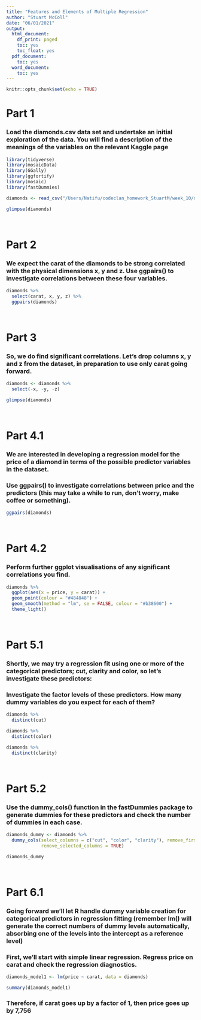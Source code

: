 ```yaml
---
title: "Features and Elements of Multiple Regression"
author: "Stuart McColl"
date: "06/01/2021"
output:
  html_document:
    df_print: paged
    toc: yes
    toc_float: yes
  pdf_document:
    toc: yes
  word_document:
    toc: yes
---
```


```r
knitr::opts_chunk$set(echo = TRUE)
```

# Part 1

### Load the diamonds.csv data set and undertake an initial exploration of the data. You will find a description of the meanings of the variables on the relevant Kaggle page

```r

library(tidyverse)
library(mosaicData)
library(GGally)
library(ggfortify)
library(mosaic)
library(fastDummies)

diamonds <- read_csv("/Users/Natifu/codeclan_homework_StuartM/week_10/day_2/4_diamonds_hw/data/diamonds.csv")

```

```r

glimpse(diamonds)

```

<br>

# Part 2

### We expect the carat of the diamonds to be strong correlated with the physical dimensions x, y and z. Use ggpairs() to investigate correlations between these four variables.

```r

diamonds %>% 
  select(carat, x, y, z) %>% 
  ggpairs(diamonds)

```

<br>

# Part 3

### So, we do find significant correlations. Let’s drop columns x, y and z from the dataset, in preparation to use only carat going forward.

```r

diamonds <- diamonds %>% 
  select(-x, -y, -z)

glimpse(diamonds)

```

<br>

# Part 4.1

### We are interested in developing a regression model for the price of a diamond in terms of the possible predictor variables in the dataset.

### Use ggpairs() to investigate correlations between price and the predictors (this may take a while to run, don’t worry, make coffee or something).

```r

ggpairs(diamonds)

```

<br>

# Part 4.2

### Perform further ggplot visualisations of any significant correlations you find.

```r

diamonds %>% 
  ggplot(aes(x = price, y = carat)) +
  geom_point(colour = "#484848") +
  geom_smooth(method = "lm", se = FALSE, colour = "#b38600") +
  theme_light()

```

<br>

# Part 5.1

### Shortly, we may try a regression fit using one or more of the categorical predictors; cut, clarity and color, so let’s investigate these predictors:

### Investigate the factor levels of these predictors. How many dummy variables do you expect for each of them?

```r

diamonds %>% 
  distinct(cut) 

diamonds %>% 
  distinct(color)

diamonds %>% 
  distinct(clarity)


```

<br>

# Part 5.2

### Use the dummy_cols() function in the fastDummies package to generate dummies for these predictors and check the number of dummies in each case.

```r

diamonds_dummy <- diamonds %>% 
  dummy_cols(select_columns = c("cut", "color", "clarity"), remove_first_dummy = TRUE,
             remove_selected_columns = TRUE)

diamonds_dummy

```

<br>

# Part 6.1

### Going forward we’ll let R handle dummy variable creation for categorical predictors in regression fitting (remember lm() will generate the correct numbers of dummy levels automatically, absorbing one of the levels into the intercept as a reference level)

### First, we’ll start with simple linear regression. Regress price on carat and check the regression diagnostics.

```r

diamonds_model1 <- lm(price ~ carat, data = diamonds)

summary(diamonds_model1)

```

### Therefore, if carat goes up by a factor of 1, then price goes up by 7,756

<br>







